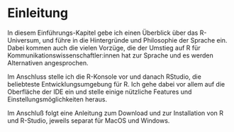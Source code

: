 # Einleitung {#intro}

In diesem Einführungs-Kapitel gebe ich einen Überblick über das R-Universum, und führe in die Hintergründe und Philosophie der Sprache ein. Dabei kommen auch die vielen Vorzüge, die der Umstieg auf R für Kommunikationswissenschaftler:innen hat zur Sprache und es werden Alternativen angesprochen.

Im Anschluss stelle ich die R-Konsole vor und danach RStudio, die beliebteste Entwicklungsumgebung für R. Ich gehe dabei vor allem auf die Oberfläche der IDE ein und stelle einige nützliche Features und Einstellungsmöglichkeiten heraus. 

Im Anschluß folgt eine Anleitung zum Download und zur Installation von R und R-Studio, jeweils separat für MacOS und Windows.
